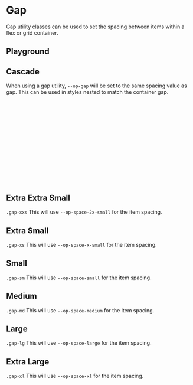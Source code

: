 
<Meta of={GapStories} />

# Gap

<div
  dangerouslySetInnerHTML={{
    __html: createSourceCodeLink({ link: 'core/utilities.css' }).outerHTML,
  }}
></div>

Gap utility classes can be used to set the spacing between items within a flex or grid container.

## Playground

<Canvas of={GapStories.Medium} />
<Controls of={GapStories.Medium} />

## Cascade

When using a gap utility, `--op-gap` will be set to the same spacing value as gap. This can be used in styles nested to match the container gap.

```css
.special-item {
  display: flex;
  gap: var(--op-gap, var(--op-space-sm)); /* Include a fallback in case the wrapping gap is missing. */
}
```

```html
<div class="flex gap-sm">
  <div>1</div>
  <div>2</div>
  <div class="special-item">
    <div>a</div>
    <div>b</div>
    <div>c</div>
  </div>
  <div>4</div>
</div>
```

## Extra Extra Small

`.gap-xxs` This will use `--op-space-2x-small` for the item spacing.

<Canvas of={GapStories.ExtraExtraSmall} />

## Extra Small

`.gap-xs` This will use `--op-space-x-small` for the item spacing.

<Canvas of={GapStories.ExtraSmall} />

## Small

`.gap-sm` This will use `--op-space-small` for the item spacing.

<Canvas of={GapStories.Small} />

## Medium

`.gap-md` This will use `--op-space-medium` for the item spacing.

<Canvas of={GapStories.Medium} />

## Large

`.gap-lg` This will use `--op-space-large` for the item spacing.

<Canvas of={GapStories.Large} />

## Extra Large

`.gap-xl` This will use `--op-space-xl` for the item spacing.

<Canvas of={GapStories.ExtraLarge} />
